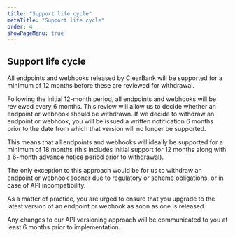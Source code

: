 ```yaml
---
title: "Support life cycle"
metaTitle: "Support life cycle"
order: 4
showPageMenu: true
---
```



## Support life cycle

All endpoints and webhooks released by ClearBank will be supported for a minimum of 12 months before these are reviewed for withdrawal.

Following the initial 12-month period, all endpoints and webhooks will be reviewed every 6 months. This review will allow us to decide whether an endpoint or webhook should be withdrawn.
If we decide to withdraw an endpoint or webhook, you will be issued a written notification 6 months prior to the date from which that version will no longer be supported.

This means that all endpoints and webhooks will ideally be supported for a minimum of 18 months (this includes initial support for 12 months along with a 6-month advance notice period prior to withdrawal).

The only exception to this approach would be for us to withdraw an endpoint or webhook sooner due to regulatory or scheme obligations, or in case of API incompatibility.

As a matter of practice, you are urged to ensure that you upgrade to the latest version of an endpoint or webhook as soon as one is released.

<Callout colour="blue">
  Any changes to our API versioning approach will be communicated to you at
  least 6 months prior to implementation.
</Callout>
